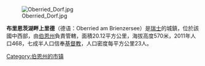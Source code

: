 [[Image:Oberried_Dorf.jpg|right]]

'''布里恩茨湖畔上里德'''（德语：Oberried am Brienzersee）是[[瑞士|瑞士]]的城鎮，位於該國中西部，由[[伯恩州|伯恩州]]負責管轄，面積20.12平方公里，海拔高度570米，2011年人口468，七成半人口信奉[[基督教|基督教]]，人口密度每平方公里23人。

{{commonscat}}
{{coord|display=title}}
{{normdaten}}
{{DEFAULTSORT:Oberried am Brienzersee}}
{{Switzerland-geo-stub}}
[[Category:伯恩州的市镇|Category:伯恩州的市镇]]